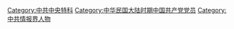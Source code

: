 [[Category:中共中央特科|Category:中共中央特科]]
[[Category:中华民国大陆时期中国共产党党员|Category:中华民国大陆时期中国共产党党员]]
[[Category:中共情报界人物|Category:中共情报界人物]]